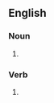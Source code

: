 ==English==

===Noun===
{{head|en|noun form}}

# {{plural of|roadblock|lang=en}}

===Verb===
{{head|en|verb form}}

# {{en-third-person singular of|roadblock}}
